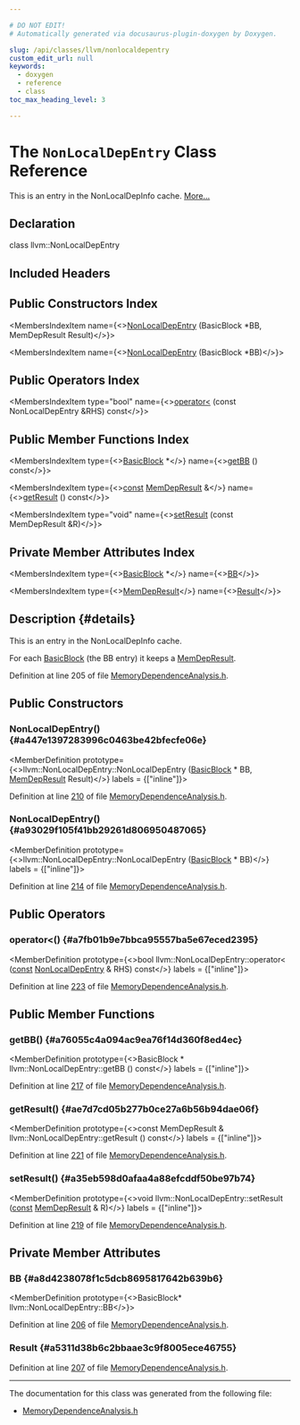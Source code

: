 ```yaml
---

# DO NOT EDIT!
# Automatically generated via docusaurus-plugin-doxygen by Doxygen.

slug: /api/classes/llvm/nonlocaldepentry
custom_edit_url: null
keywords:
  - doxygen
  - reference
  - class
toc_max_heading_level: 3

---
```





# The `NonLocalDepEntry` Class Reference

<DoxygenPage pluginConfig={pluginConfig}>

This is an entry in the NonLocalDepInfo cache. <a href="#details">More...</a>

## Declaration

<CodeBlock>class llvm::NonLocalDepEntry</CodeBlock>

## Included Headers

<IncludesList>
<IncludesListItem
  filePath="llvm/Analysis/MemoryDependenceAnalysis.h"
  permalink="/docs/api/files/include/include/llvm/include/llvm/analysis/memorydependenceanalysis-h"
  isLocal="true" />
</IncludesList>

## Public Constructors Index

<MembersIndex>

<MembersIndexItem
  name={<><a href="#a447e1397283996c0463be42bfecfe06e">NonLocalDepEntry</a> (BasicBlock &#42;BB, MemDepResult Result)</>}>
</MembersIndexItem>

<MembersIndexItem
  name={<><a href="#a93029f105f41bb29261d806950487065">NonLocalDepEntry</a> (BasicBlock &#42;BB)</>}>
</MembersIndexItem>

</MembersIndex>

## Public Operators Index

<MembersIndex>

<MembersIndexItem
  type="bool"
  name={<><a href="#a7fb01b9e7bbca95557ba5e67eced2395">operator&lt;</a> (const NonLocalDepEntry &amp;RHS) const</>}>
</MembersIndexItem>

</MembersIndex>

## Public Member Functions Index

<MembersIndex>

<MembersIndexItem
  type={<><a href="/docs/api/classes/llvm/basicblock">BasicBlock</a> &#42;</>}
  name={<><a href="#a76055c4a094ac9ea76f14d360f8ed4ec">getBB</a> () const</>}>
</MembersIndexItem>

<MembersIndexItem
  type={<><a href="/docs/api/files/lib/lib/target/lib/target/aarch64/aarch64promoteconstant-cpp/#a90f8350fecae261c25be85d38b451bff">const</a> <a href="/docs/api/classes/llvm/memdepresult">MemDepResult</a> &amp;</>}
  name={<><a href="#ae7d7cd05b277b0ce27a6b56b94dae06f">getResult</a> () const</>}>
</MembersIndexItem>

<MembersIndexItem
  type="void"
  name={<><a href="#a35eb598d0afaa4a88efcddf50be97b74">setResult</a> (const MemDepResult &amp;R)</>}>
</MembersIndexItem>

</MembersIndex>

## Private Member Attributes Index

<MembersIndex>

<MembersIndexItem
  type={<><a href="/docs/api/classes/llvm/basicblock">BasicBlock</a> &#42;</>}
  name={<><a href="#a8d4238078f1c5dcb8695817642b639b6">BB</a></>}>
</MembersIndexItem>

<MembersIndexItem
  type={<><a href="/docs/api/classes/llvm/memdepresult">MemDepResult</a></>}
  name={<><a href="#a5311d38b6c2bbaae3c9f8005ece46755">Result</a></>}>
</MembersIndexItem>

</MembersIndex>

## Description {#details}

This is an entry in the NonLocalDepInfo cache.

For each <a href="/docs/api/classes/llvm/basicblock">BasicBlock</a> (the BB entry) it keeps a <a href="/docs/api/classes/llvm/memdepresult">MemDepResult</a>.

Definition at line 205 of file <a href="/docs/api/files/include/include/llvm/include/llvm/analysis/memorydependenceanalysis-h">MemoryDependenceAnalysis.h</a>.

<SectionDefinition>

## Public Constructors

### NonLocalDepEntry() {#a447e1397283996c0463be42bfecfe06e}

<MemberDefinition
  prototype={<>llvm::NonLocalDepEntry::NonLocalDepEntry (<a href="/docs/api/classes/llvm/basicblock">BasicBlock</a> &#42; BB, <a href="/docs/api/classes/llvm/memdepresult">MemDepResult</a> Result)</>}
  labels = {["inline"]}>

Definition at line <a href="/docs/api/files/include/include/llvm/include/llvm/analysis/memorydependenceanalysis-h/#l00210">210</a> of file <a href="/docs/api/files/include/include/llvm/include/llvm/analysis/memorydependenceanalysis-h">MemoryDependenceAnalysis.h</a>.
</MemberDefinition>

### NonLocalDepEntry() {#a93029f105f41bb29261d806950487065}

<MemberDefinition
  prototype={<>llvm::NonLocalDepEntry::NonLocalDepEntry (<a href="/docs/api/classes/llvm/basicblock">BasicBlock</a> &#42; BB)</>}
  labels = {["inline"]}>

Definition at line <a href="/docs/api/files/include/include/llvm/include/llvm/analysis/memorydependenceanalysis-h/#l00214">214</a> of file <a href="/docs/api/files/include/include/llvm/include/llvm/analysis/memorydependenceanalysis-h">MemoryDependenceAnalysis.h</a>.
</MemberDefinition>

</SectionDefinition>

<SectionDefinition>

## Public Operators

### operator&lt;() {#a7fb01b9e7bbca95557ba5e67eced2395}

<MemberDefinition
  prototype={<>bool llvm::NonLocalDepEntry::operator&lt; (<a href="/docs/api/files/lib/lib/target/lib/target/aarch64/aarch64promoteconstant-cpp/#a90f8350fecae261c25be85d38b451bff">const</a> <a href="/docs/api/classes/llvm/nonlocaldepentry">NonLocalDepEntry</a> &amp; RHS) const</>}
  labels = {["inline"]}>

Definition at line <a href="/docs/api/files/include/include/llvm/include/llvm/analysis/memorydependenceanalysis-h/#l00223">223</a> of file <a href="/docs/api/files/include/include/llvm/include/llvm/analysis/memorydependenceanalysis-h">MemoryDependenceAnalysis.h</a>.
</MemberDefinition>

</SectionDefinition>

<SectionDefinition>

## Public Member Functions

### getBB() {#a76055c4a094ac9ea76f14d360f8ed4ec}

<MemberDefinition
  prototype={<>BasicBlock &#42; llvm::NonLocalDepEntry::getBB () const</>}
  labels = {["inline"]}>

Definition at line <a href="/docs/api/files/include/include/llvm/include/llvm/analysis/memorydependenceanalysis-h/#l00217">217</a> of file <a href="/docs/api/files/include/include/llvm/include/llvm/analysis/memorydependenceanalysis-h">MemoryDependenceAnalysis.h</a>.
</MemberDefinition>

### getResult() {#ae7d7cd05b277b0ce27a6b56b94dae06f}

<MemberDefinition
  prototype={<>const MemDepResult &amp; llvm::NonLocalDepEntry::getResult () const</>}
  labels = {["inline"]}>

Definition at line <a href="/docs/api/files/include/include/llvm/include/llvm/analysis/memorydependenceanalysis-h/#l00221">221</a> of file <a href="/docs/api/files/include/include/llvm/include/llvm/analysis/memorydependenceanalysis-h">MemoryDependenceAnalysis.h</a>.
</MemberDefinition>

### setResult() {#a35eb598d0afaa4a88efcddf50be97b74}

<MemberDefinition
  prototype={<>void llvm::NonLocalDepEntry::setResult (<a href="/docs/api/files/lib/lib/target/lib/target/aarch64/aarch64promoteconstant-cpp/#a90f8350fecae261c25be85d38b451bff">const</a> <a href="/docs/api/classes/llvm/memdepresult">MemDepResult</a> &amp; R)</>}
  labels = {["inline"]}>

Definition at line <a href="/docs/api/files/include/include/llvm/include/llvm/analysis/memorydependenceanalysis-h/#l00219">219</a> of file <a href="/docs/api/files/include/include/llvm/include/llvm/analysis/memorydependenceanalysis-h">MemoryDependenceAnalysis.h</a>.
</MemberDefinition>

</SectionDefinition>

<SectionDefinition>

## Private Member Attributes

### BB {#a8d4238078f1c5dcb8695817642b639b6}

<MemberDefinition
  prototype={<>BasicBlock&#42; llvm::NonLocalDepEntry::BB</>}>

Definition at line <a href="/docs/api/files/include/include/llvm/include/llvm/analysis/memorydependenceanalysis-h/#l00206">206</a> of file <a href="/docs/api/files/include/include/llvm/include/llvm/analysis/memorydependenceanalysis-h">MemoryDependenceAnalysis.h</a>.
</MemberDefinition>

### Result {#a5311d38b6c2bbaae3c9f8005ece46755}

<MemberDefinition
  prototype="MemDepResult llvm::NonLocalDepEntry::Result">

Definition at line <a href="/docs/api/files/include/include/llvm/include/llvm/analysis/memorydependenceanalysis-h/#l00207">207</a> of file <a href="/docs/api/files/include/include/llvm/include/llvm/analysis/memorydependenceanalysis-h">MemoryDependenceAnalysis.h</a>.
</MemberDefinition>

</SectionDefinition>

<hr/>

The documentation for this class was generated from the following file:

<ul>
<li><a href="/docs/api/files/include/include/llvm/include/llvm/analysis/memorydependenceanalysis-h">MemoryDependenceAnalysis.h</a></li>
</ul>

</DoxygenPage>
